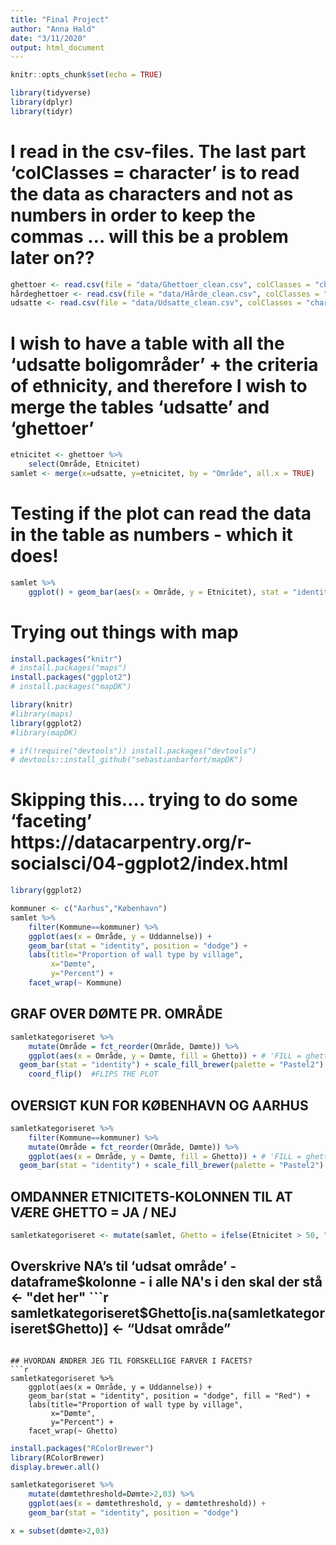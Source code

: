 ```yaml
---
title: "Final Project"
author: "Anna Hald"
date: "3/11/2020"
output: html_document
---
```


```r
knitr::opts_chunk$set(echo = TRUE)
```


```r
library(tidyverse)
library(dplyr)
library(tidyr)
```

# I read in the csv-files. The last part 'colClasses = character' is to read the data as characters and not as numbers in order to keep the commas ... will this be a problem later on??
```r
ghettoer <- read.csv(file = "data/Ghettoer_clean.csv", colClasses = "character")
hårdeghettoer <- read.csv(file = "data/Hårde_clean.csv", colClasses = "character")
udsatte <- read.csv(file = "data/Udsatte_clean.csv", colClasses = "character")
```

# I wish to have a table with all the 'udsatte boligområder' + the criteria of ethnicity, and therefore I wish to merge the tables 'udsatte' and 'ghettoer'

```r
etnicitet <- ghettoer %>% 
	select(Område, Etnicitet)
samlet <- merge(x=udsatte, y=etnicitet, by = "Område", all.x = TRUE)
```

# Testing if the plot can read the data in the table as numbers - which it does!
```r
samlet %>% 
	ggplot() + geom_bar(aes(x = Område, y = Etnicitet), stat = "identity", fill = "yellow")
```

# Trying out things with map
```r
install.packages("knitr")
# install.packages("maps")
install.packages("ggplot2")
# install.packages("mapDK")

library(knitr)
#library(maps)
library(ggplot2)
#library(mapDK)
```
```r
# if(!require("devtools")) install.packages("devtools")
# devtools::install_github("sebastianbarfort/mapDK")
```

# Skipping this.... trying to do some 'faceting' https://datacarpentry.org/r-socialsci/04-ggplot2/index.html
```r
library(ggplot2)
```

```r
kommuner <- c("Aarhus","København")
samlet %>%
	filter(Kommune==kommuner) %>% 
    ggplot(aes(x = Område, y = Uddannelse)) +
    geom_bar(stat = "identity", position = "dodge") +
    labs(title="Proportion of wall type by village",
         x="Dømte",
         y="Percent") +
    facet_wrap(~ Kommune)
```

## GRAF OVER DØMTE PR. OMRÅDE
```r
samletkategoriseret %>% 
	mutate(Område = fct_reorder(Område, Dømte)) %>%
	ggplot(aes(x = Område, y = Dømte, fill = Ghetto)) + # 'FILL = ghetto i stedet for 'color' udfylder barerne i stedet for kun at optegne omrids
  geom_bar(stat = "identity") + scale_fill_brewer(palette = "Pastel2") + #Scale_fill_brewer trækker på farver fra Rbrewer-pakken, jeg har hentet længere nede
	coord_flip()  #FLIPS THE PLOT
```
## OVERSIGT KUN FOR KØBENHAVN OG AARHUS 

```r
samletkategoriseret %>% 
	filter(Kommune==kommuner) %>% 
	mutate(Område = fct_reorder(Område, Dømte)) %>%
	ggplot(aes(x = Område, y = Dømte, fill = Ghetto)) + # 'FILL = ghetto i stedet for 'color' udfylder barerne i stedet for kun at optegne omrids
  geom_bar(stat = "identity") + scale_fill_brewer(palette = "Pastel2")  #Scale_fill_brewer trækker på farver fra Rbrewer-pakken, jeg har hentet længere nede

```


## OMDANNER ETNICITETS-KOLONNEN TIL AT VÆRE GHETTO = JA / NEJ
```r
samletkategoriseret <- mutate(samlet, Ghetto = ifelse(Etnicitet > 50, "Ghettoområde", "Udsat område"))
```

## Overskrive NA's til 'udsat område' - dataframe$kolonne - i alle NA's i den skal der stå <- "det her"
```r
samletkategoriseret$Ghetto[is.na(samletkategoriseret$Ghetto)] <- "Udsat område"
```

## HVORDAN ÆNDRER JEG TIL FORSKELLIGE FARVER I FACETS?
```r

samletkategoriseret %>% 
    ggplot(aes(x = Område, y = Uddannelse)) +
    geom_bar(stat = "identity", position = "dodge", fill = "Red") +
    labs(title="Proportion of wall type by village",
         x="Dømte",
         y="Percent") +
    facet_wrap(~ Ghetto)
```
```r
install.packages("RColorBrewer")
library(RColorBrewer)
display.brewer.all()
```

```r
samletkategoriseret %>% 
	mutate(dømtethreshold=Dømte>2,03) %>% 
	ggplot(aes(x = dømtethreshold, y = dømtethreshold)) +
    geom_bar(stat = "identity", position = "dodge")

x = subset(dømte>2,03)
```

